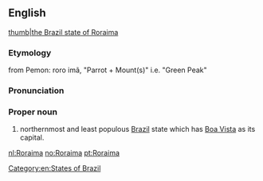 ==English==
{{wikipedia}}
[[file:Brazil State Roraima.svg|thumb|the Brazil state of Roraima]]
===Etymology===
from Pemon: roro imã, "Parrot + Mount(s)" i.e. "Green Peak"
===Pronunciation===
{{rfp||en}}
===Proper noun===
{{en-proper noun}}

# northernmost and least populous [[Brazil]] state which has [[Boa Vista]] as its capital.

[[Category:en:States of Brazil]]

[[nl:Roraima]]
[[no:Roraima]]
[[pt:Roraima]]